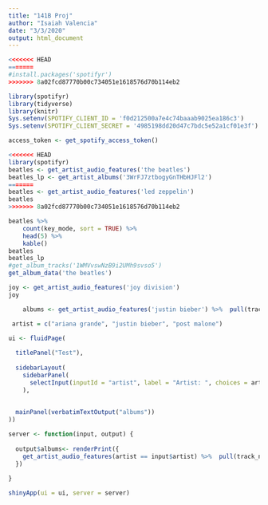 ```yaml
---
title: "141B Proj"
author: "Isaiah Valencia"
date: "3/3/2020"
output: html_document
---
```


```r
<<<<<<< HEAD
=======
#install.packages('spotifyr')
>>>>>>> 8a02fcd87770b00c734051e1618576d70b114eb2
```


```r
library(spotifyr)
library(tidyverse)
library(knitr)
Sys.setenv(SPOTIFY_CLIENT_ID = 'f0d212500a7e4c74baaab9025ea186c3')
Sys.setenv(SPOTIFY_CLIENT_SECRET = '4985198dd20d47c7bdc5e52a1cf01e3f')

access_token <- get_spotify_access_token()
```


```r
<<<<<<< HEAD
library(spotifyr)
beatles <- get_artist_audio_features('the beatles')
beatles_lp <- get_artist_albums('3WrFJ7ztbogyGnTHbHJFl2')
=======
beatles <- get_artist_audio_features('led zeppelin')
beatles
>>>>>>> 8a02fcd87770b00c734051e1618576d70b114eb2
```

```r
beatles %>% 
    count(key_mode, sort = TRUE) %>% 
    head(5) %>% 
    kable()
beatles
beatles_lp
#get_album_tracks('1WMVvswNzB9i2UMh9svso5')
get_album_data('the beatles')
```


```r
joy <- get_artist_audio_features('joy division')
joy
```




```r

    albums <- get_artist_audio_features('justin bieber') %>%  pull(track_name)

 artist = c("ariana grande", "justin bieber", "post malone")

ui <- fluidPage(
  
  titlePanel("Test"),
  
  sidebarLayout(
    sidebarPanel(
      selectInput(inputId = "artist", label = "Artist: ", choices = artist, multiple =F)
    ),
  
  
  mainPanel(verbatimTextOutput("albums"))
))

server <- function(input, output) {
  
  output$albums<- renderPrint({
    get_artist_audio_features(artist == input$artist) %>%  pull(track_name)
  })
 
}

shinyApp(ui = ui, server = server)

```


